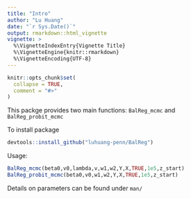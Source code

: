 ```yaml
---
title: "Intro"
author: "Lu Huang"
date: "`r Sys.Date()`"
output: rmarkdown::html_vignette
vignette: >
  %\VignetteIndexEntry{Vignette Title}
  %\VignetteEngine{knitr::rmarkdown}
  %\VignetteEncoding{UTF-8}
---
```


```r
knitr::opts_chunk$set(
  collapse = TRUE,
  comment = "#>"
)
```
This packge provides two main functions: ```BalReg_mcmc``` and ```BalReg_probit_mcmc```

To install package
```r
devtools::install_github("luhuang-penn/BalReg")
```
Usage:
```r
BalReg_mcmc(beta0,v0,lambda,v,w1,w2,Y,X,TRUE,1e5,z_start)
BalReg_probit_mcmc(beta0,v0,w1,w2,Y,X,TRUE,1e5,z_start)
```

Details on parameters can be found under ```man/```

